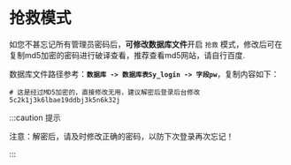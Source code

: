 # 抢救模式

如您不甚忘记所有管理员密码后，**可修改数据库文件**开启 `抢救` 模式，修改后可在复制md5加密的密码进行破译查看，推荐查看md5网站，请自行百度.

数据库文件路径参考：**`数据库 -> 数据库表Sy_login -> 字段pw`**，复制内容如下：

```properties showLineNumbers
# 这是经过MD5加密的，直接修改无用，建议解密后登录后台修改
5c2k1j3k6lbae19ddbj3k5n6k32j
```

:::caution 提示

注意：解密后，请及时修改正确的密码，以防下次登录再次忘记！

:::